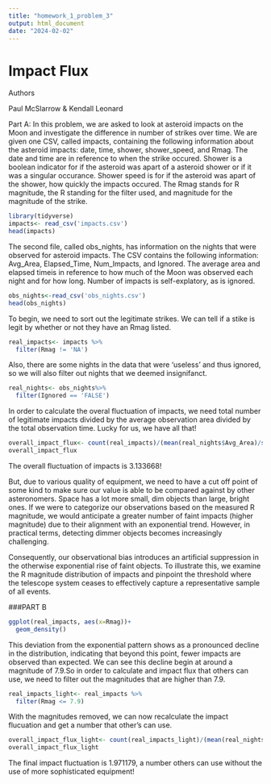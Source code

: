 ---
title: "homework_1_problem_3"
output: html_document
date: "2024-02-02"
---
# Impact Flux

Authors

Paul McSlarrow & Kendall Leonard

Part A:
In this problem, we are asked to look at asteroid impacts on the Moon and investigate the difference in number of strikes over time. We are given one CSV, called impacts, containing the following information about the asteroid impacts: date, time, shower, shower_speed, and Rmag. The date and time are in reference to when the strike occured. Shower is a boolean indicator for if the asteroid was apart of a asteroid shower or if it was a singular occurance. Shower speed is for if the asteroid was apart of the shower, how quickly the impacts occured. The Rmag stands for R magnitude, the R standing for the filter used, and magnitude for the magnitude of the strike.


```{r}
library(tidyverse)
impacts<- read_csv('impacts.csv')
head(impacts)
```

The second file, called obs_nights, has information on the nights that were observed for asteroid impacts. The CSV contains the following information: Avg_Area, Elapsed_Time, Num_Impacts, and Ignored. The average area and elapsed timeis in reference to  how much of the Moon was observed each night and for how long. Number of impacts is self-explatory, as is ignored.

```{r}
obs_nights<-read_csv('obs_nights.csv')
head(obs_nights)
```


To begin, we need to sort out the legitimate strikes. We can tell if a stike is legit by whether or not they have an Rmag listed.
```{r}
real_impacts<- impacts %>%
  filter(Rmag != 'NA')
```

Also, there are some nights in the data that were 'useless' and thus ignored, so we will also filter out nights that we deemed insignifanct.

```{r}

real_nights<- obs_nights%>%
  filter(Ignored == 'FALSE')

```

In order to calculate the overal fluctuation of impacts, we need total number of legitimate impacts divided by the average observation area divided by the total observation time. Lucky for us, we have all that!
```{r}
overall_impact_flux<- count(real_impacts)/(mean(real_nights$Avg_Area)/sum(real_nights$Elapsed_Time))
overall_impact_flux
```
The overall fluctuation of impacts is 3.133668! 

But, due to various quality of equipment, we need to have a cut off point of some kind to make sure our value is able to be compared against by other asteronomers. Space has a lot more small, dim objects than large, bright ones. If we were to categorize our observations based on the measured R magnitude, we would anticipate a greater number of faint impacts (higher magnitude) due to their alignment with an exponential trend. However, in practical terms, detecting dimmer objects becomes increasingly challenging. 

Consequently, our observational bias introduces an artificial suppression in the otherwise exponential rise of faint objects. To illustrate this, we examine the R magnitude distribution of impacts and pinpoint the threshold where the telescope system ceases to effectively capture a representative sample of all events. 

###PART B
```{r}
ggplot(real_impacts, aes(x=Rmag))+
  geom_density()
```

This deviation from the exponential pattern shows as a pronounced decline in the distribution, indicating that beyond this point, fewer impacts are observed than expected. We can see this decline begin at around a magnitude of 7.9.So in order to calculate and impact flux that others can use, we need to filter out the magnitudes that are higher than 7.9.


```{r}
real_impacts_light<- real_impacts %>%
  filter(Rmag <= 7.9)
```


With the magnitudes removed, we can now recalculate the impact flucuation and get a number that other's can use. 
```{r}
overall_impact_flux_light<- count(real_impacts_light)/(mean(real_nights$Avg_Area)/sum(real_nights$Elapsed_Time))
overall_impact_flux_light
```

The final impact fluctuation is 1.971179, a number others can use without the use of more sophisticated equipment!
